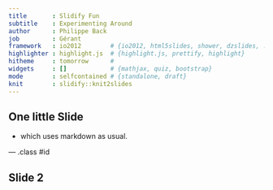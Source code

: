```yaml
---
title       : Slidify Fun
subtitle    : Experimenting Around
author      : Philippe Back
job         : Gérant
framework   : io2012        # {io2012, html5slides, shower, dzslides, ...}
highlighter : highlight.js  # {highlight.js, prettify, highlight}
hitheme     : tomorrow      # 
widgets     : []            # {mathjax, quiz, bootstrap}
mode        : selfcontained # {standalone, draft}
knit        : slidify::knit2slides
---
```


## One little Slide

- which uses markdown as usual.

--- .class #id 

## Slide 2




